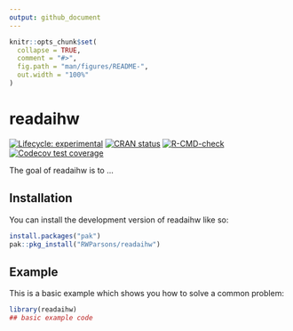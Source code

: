 ```yaml
---
output: github_document
---
```


<!-- README.md is generated from README.Rmd. Please edit that file -->

```r
knitr::opts_chunk$set(
  collapse = TRUE,
  comment = "#>",
  fig.path = "man/figures/README-",
  out.width = "100%"
)
```

# readaihw

<!-- badges: start -->
[![Lifecycle: experimental](https://img.shields.io/badge/lifecycle-experimental-orange.svg)](https://lifecycle.r-lib.org/articles/stages.html#experimental)
[![CRAN status](https://www.r-pkg.org/badges/version/readaihw)](https://CRAN.R-project.org/package=readaihw)
[![R-CMD-check](https://github.com/RWParsons/readaihw/actions/workflows/R-CMD-check.yaml/badge.svg)](https://github.com/RWParsons/readaihw/actions/workflows/R-CMD-check.yaml)
[![Codecov test coverage](https://codecov.io/gh/RWParsons/readaihw/graph/badge.svg)](https://app.codecov.io/gh/RWParsons/readaihw)
<!-- badges: end -->

The goal of readaihw is to ...

## Installation

You can install the development version of readaihw like so:

``` r
install.packages("pak")
pak::pkg_install("RWParsons/readaihw")
```

## Example

This is a basic example which shows you how to solve a common problem:

```r
library(readaihw)
## basic example code
```


